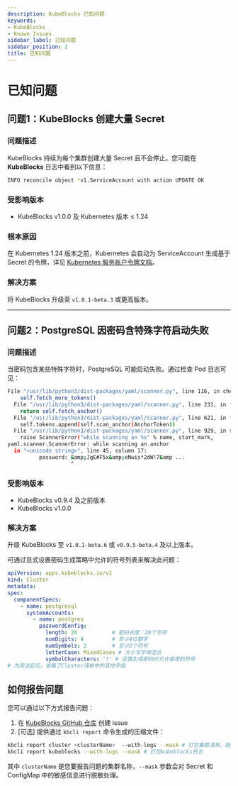 ```yaml
---
description: KubeBlocks 已知问题
keywords:
- KubeBlocks
- Known Issues
sidebar_label: 已知问题
sidebar_position: 2
title: 已知问题
---
```


# 已知问题

## 问题1：KubeBlocks 创建大量 Secret

### 问题描述
KubeBlocks 持续为每个集群创建大量 Secret 且不会停止。您可能在 **KubeBlocks** 日志中看到以下信息：

```bash
INFO reconcile object *v1.ServiceAccount with action UPDATE OK
```

### 受影响版本
- KubeBlocks v1.0.0 及 Kubernetes 版本 ≤ 1.24

### 根本原因
在 Kubernetes 1.24 版本之前，Kubernetes 会自动为 ServiceAccount 生成基于 Secret 的令牌，详见 [Kubernetes 服务账户令牌文档](https://kubernetes.io/docs/reference/access-authn-authz/service-accounts-admin/)。

### 解决方案
将 KubeBlocks 升级至 `v1.0.1-beta.3` 或更高版本。

---

## 问题2：PostgreSQL 因密码含特殊字符启动失败

### 问题描述
当密码包含某些特殊字符时，PostgreSQL 可能启动失败。通过检查 Pod 日志可见：
```bash
File "/usr/lib/python3/dist-packages/yaml/scanner.py", line 116, in check_token
    self.fetch_more_tokens()
  File "/usr/lib/python3/dist-packages/yaml/scanner.py", line 231, in fetch_more_tokens
    return self.fetch_anchor()
  File "/usr/lib/python3/dist-packages/yaml/scanner.py", line 621, in fetch_anchor
    self.tokens.append(self.scan_anchor(AnchorToken))
  File "/usr/lib/python3/dist-packages/yaml/scanner.py", line 929, in scan_anchor
    raise ScannerError("while scanning an %s" % name, start_mark,
yaml.scanner.ScannerError: while scanning an anchor
  in "<unicode string>", line 45, column 17:
          password: &amp;JgE#F5x&amp;eNwis*2dW!7&amp ...
                    ^
```

### 受影响版本
- KubeBlocks v0.9.4 及之前版本
- KubeBlocks v1.0.0

### 解决方案

升级 KubeBlocks 至 `v1.0.1-beta.6` 或 `v0.9.5-beta.4` 及以上版本。

可通过显式设置密码生成策略中允许的符号列表来解决此问题：

```yaml
apiVersion: apps.kubeblocks.io/v1
kind: Cluster
metadata:
spec:
  componentSpecs:
    - name: postgresql
      systemAccounts:
        - name: postgres
          passwordConfig:
            length: 20           # 密码长度：20个字符
            numDigits: 4         # 至少4位数字
            numSymbols: 2        # 至少2个符号
            letterCase: MixedCases # 大小写字母混合
            symbolCharacters: '!' # 设置生成密码时允许使用的符号
# 为简洁起见，省略了Cluster清单中的其他字段
```

## 如何报告问题

您可以通过以下方式报告问题：

1. 在 [KubeBlocks GitHub 仓库](https://github.com/apecloud/kubeblocks/issues/) 创建 issue
2. [可选] 提供通过 `kbcli report` 命令生成的压缩文件：
```bash
kbcli report cluster <clusterName>  --with-logs --mask # 打包集群清单、版本和日志
kbcli report kubeblocks --with-logs --mask # 打包kubeblocks日志
```
其中 `clusterName` 是您要报告问题的集群名称，`--mask` 参数会对 Secret 和 ConfigMap 中的敏感信息进行脱敏处理。